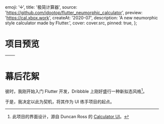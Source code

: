 
  emoji: '➗',
  title: '极简计算器',
  source: 'https://github.com/idootop/flutter_neumorphic_calculator',
  preview: 'https://cal.xbox.work',
  createAt: '2020-07',
  description: 'A new neumorphic style calculator made by Flutter.',
  cover: cover.src,
  pinned: true,
};

# 项目预览



| <TableImage src={img1.src} alt='归零'/> | <TableImage src={img2.src} alt='百分比计算'/> |
| :-------------------------------------: | --------------------------------------------- |

# 幕后花絮

彼时，我刚开始入门 Flutter 开发，Dribbble 上刚好盛行一种新拟态风格[^1]。

于是，我决定以此为契机，将其作为 UI 练手项目的起点。

[^1]: 此项目的界面设计，源自 Duncan Ross 的 [Calculator UI](https://dribbble.com/shots/10076573-Calculator-UI)。
